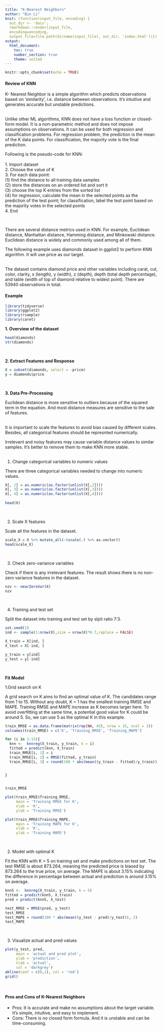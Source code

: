 ```yaml
---
title: "K-Nearest Neighbors"
author: "Bin Li"
knit: (function(input_file, encoding) {
  out_dir <- 'docs';
  rmarkdown::render(input_file,
  encoding=encoding,
  output_file=file.path(dirname(input_file), out_dir, 'index.html'))})
output: 
  html_document:
    toc: true
    number_section: true
    theme: united
---
```


```r
knitr::opts_chunk$set(echo = TRUE)
```

#### Review of KNN


K- Nearest Neighbor is a simple algorithm which predicts observations based on 'similarity', i.e. distance between observations. It's intuitive and generates accurate but unstable predictions.   
<br>

Unlike other ML algorithms, KNN does not have a loss function or closed-form model. It is a non-parametric method and does not impose assumptions on observations. It can be used for both regression and classification problems. For regression problem, the prediction is the mean of the K data points. For classification, the majority vote is the final prediction. 
<br>


Following is the pseudo-code for KNN:      
<br>
1. Import dataset  
2. Choose the value of K  
3. For each data point:  
      (1) find the distance to all training data samples  
      (2) store the distances on an ordered list and sort it  
      (3) choose the top K entries from the sorted list  
      (4) for regression, calculate the mean in the selected points as the prediction of the test point; for classification, label the test point based on the majority votes in the selected points    
4. End  

<br>

There are several distance metrics used in KNN. For example, Euclidean distance, Manhattan distance, Hamming distance, and Minkowski distance. Euclidean distance is widely and commonly used among all of them. 
<br>

The following example uses diamonds dataset in ggplot2 to perform KNN algorithm. It will use price as our target.  
<br>

The dataset contains diamond price and other variables including carat, cut, color, clarity, x (length), y (width), z (depth), depth (total depth percentage), and table (width of top of diamond relative to widest point). There are 53940 observations in total.
<br>

#### Example

```r
library(tidyverse)
library(ggplot2)
library(rsample)
library(caret)
```

**1. Overview of the dataset**
<br>
```r
head(diamonds)
str(diamonds)
```
<br>

**2. Extract Features and Response**
<br>
```r
X = subset(diamonds, select = -price)
y = diamonds$price
```
<br>

**3. Data Pre-Processing **
<br>

Euclidean distance is more sensitive to outliers because of the squared term in the equation. And most distance measures are sensitive to the sale of features.   
<br>

It is important to scale the features to avoid bias caused by different scales. Besides, all categorical features should be represnted numerically.
<br>

Irrelevant and noisy features may cause variable distance values to similar samples. It's better to remove them to make KNN more stable.  
<br>

1. Change categorical variables to numeric values    

There are three categorical variables needed to change into numeric values.

```r
X[, 2] = as.numeric(as.factor(unlist(X[,2])))
X[, 3] = as.numeric(as.factor(unlist(X[,3])))
X[, 4] = as.numeric(as.factor(unlist(X[,4])))
                       
head(X)

```
<br>

2. Scale X features    

Scale all the features in the dataset. 
```r
scale_X = X %>% mutate_all(~(scale(.) %>% as.vector))
head(scale_X)
```
<br>

3. Check zero-variance variables   

Check if there is any irrelevant features. The result shows there is no non-zero variance features in the dataset.  

```r
nzv <- nearZeroVar(X)
nzv
```
<br>

4. Training and test set  

Split the dataset into training and test set by slpit ratio 7:3.

```r
set.seed(1)  
ind <- sample(1:nrow(X),size = nrow(X)*0.7,replace = FALSE)

X_train = X[ind, ]
X_test = X[-ind, ]

y_train = y[ind]
y_test = y[-ind]

```
<br>

**Fit Model**
<br>

1.Grid search on K
<br>

A grid search on K aims to find an optimal value of K. The candidates range from 1 to 15. Without any doubt, K = 1 has the smallest training RMSE and MAPE. Training RMSE and MAPE increase as K becomes larger here. To avoid overfitting at the same time, a potential good value for K could be around 5. So, we can use 5 as the optimal K in this example.  

```r
train_RMSE = as.data.frame(matrix(rep(NA, 45), nrow = 15, ncol = 3))
colnames(train_RMSE) = c('K', 'Training_RMSE', 'Training_MAPE')

for (i in 1:15){
  knn <-  knnreg(X_train, y_train, k = i)
  fitted = predict(knn, X_train)
  train_RMSE[i, 1] = i
  train_RMSE[i, 2] = RMSE(fitted, y_train)
  train_RMSE[i, 3] = round(100 * abs(mean((y_train - fitted)/y_train)), 2)
  
  
}


train_RMSE

plot(train_RMSE$Training_RMSE,
     main = 'Training RMSE for K',
     xlab = 'K',
     ylab = 'Training RMSE')

plot(train_RMSE$Training_MAPE,
     main = 'Training MAPE for K',
     xlab = 'K',
     ylab = 'Training MAPE')
```
<br>

2. Model with optimal K  

Fit the KNN with K = 5 on training set and make predictions on test set. The test RMSE is about 873.264, meaning the predicted price is biased by 873.264 to the true price, on average. The MAPE is about 3.15% indicating the difference in percentage between actual and prediction is around 3.15% on average.

```r

knn5 <-  knnreg(X_train, y_train, k = 5)
fitted = predict(knn5, X_train)
pred = predict(knn5, X_test)

test_RMSE = RMSE(pred, y_test)
test_RMSE 
test_MAPE = round(100 * abs(mean((y_test - pred)/y_test)), 2)
test_MAPE
```
<br>

3. Visualize actual and pred values

```r

plot(y_test, pred,
     main = 'actual and pred plot',
     ylab = 'prediction',
     xlab = 'actual',
     col = 'darkgrey')
abline(coef = c(0,1), col = 'red')
grid()


```
<br>


#### Pros and Cons of K-Nearest Neighbors

+ Pros: It is accurate and make no assumptions about the target variable. It's simple, intuitive, and easy to implement.
<br>
+ Cons: There is no closed form formula. And it is unstable and can be time-consuming.
<br>
<br>
<br>
<br>
<br>









